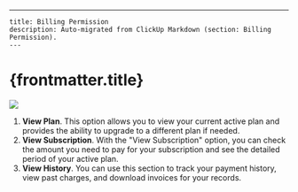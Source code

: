 ---
    title: Billing Permission
    description: Auto-migrated from ClickUp Markdown (section: Billing Permission).
    ---

# {frontmatter.title}

![](https://t3837933.p.clickup-attachments.com/t3837933/8bcda4a9-4141-4ce8-9913-f0b1bea7eca4/image.png)
1. **View Plan**. This option allows you to view your current active plan and provides the ability to upgrade to a different plan if needed.
2. **View Subscription**. With the "View Subscription" option, you can check the amount you need to pay for your subscription and see the detailed period of your active plan.
3. **View History**. You can use this section to track your payment history, view past charges, and download invoices for your records.
